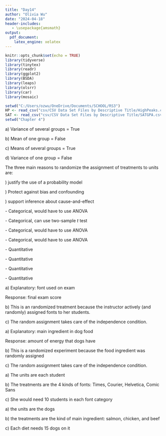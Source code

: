 ---
title: "Day14"
author: "Olivia Wu"
date: "2024-04-18"
header-includes:
   - \usepackage{amsmath}
output:
  pdf_document:
    latex_engine: xelatex
---

```{r setup, include=FALSE}
knitr::opts_chunk$set(echo = TRUE)
library(tidyverse)
library(tinytex)
library(readr)
library(ggplot2)
library(BSDA)
library(leaps)
library(olsrr)
library(car)
library(mosaic)
```
```{r, include=FALSE}
setwd("C:/Users/ozwu/OneDrive/Documents/SCHOOL/RS3")
HP <- read_csv("csv/CSV Data Set Files by Descriptive Title/HighPeaks.csv")
SAT <- read_csv("csv/CSV Data Set Files by Descriptive Title/SATGPA.csv")
setwd("Chapter 4")
```

<!-- 5, 9, 13, 15-18 -->

\section*{Problem 5.5}
\quad a) Variance of several groups = True

\quad b) Mean of one group = False

\quad c) Means of several groups = True

\quad d) Variance of one group = False

\section*{Problem 5.9}
The three main reasons to randomize the assignment of treatments to units are:

\quad 1) justify the use of a probability model

\quad 2) Protect against bias and confounding

\quad 3) support inference about cause-and-effect

\section*{Problem 5.13}
\textbf{Major} - Categorical, would have to use ANOVA

\textbf{Sex} - Categorical, can use two-sample $t$ test

\textbf{Class year} - Categorical, would have to use ANOVA

\textbf{Political inclination} - Categorical, would have to use ANOVA

\textbf{Sleep time last night} - Quantitative

\textbf{Study time last week} - Quantitative

\textbf{BMI} - Quantitative

\textbf{Total amount of money spent on textbooks} - Quantitative

\section*{Problem 5.15}
\quad a) Explanatory: font used on exam

\quad Response: final exam score

\quad b) This is an randomized treatment because the instructor actively (and randomly) assigned fonts to her students.

\quad c) The random assignment takes care of the independence condition. \textcolor{red}{Important!!!}

\section*{Problem 5.16}
\quad a) Explanatory: main ingredient in dog food

\quad Response: amount of energy that dogs have

\quad b) This is a randomized experiment because the food ingredient was randomly assigned

\quad c) The random assignment takes care of the independence condition.

\section*{Problem 5.17}
\quad a) The units are each student

\quad b) The treatments are the 4 kinds of fonts: Times, Courier, Helvetica, Comic Sans

\quad c) She would need 10 students in each font category

\section*{Problem 5.18}
\quad a) the units are the dogs

\quad b) the treatments are the kind of main ingredient: salmon, chicken, and beef

\quad c) Each diet needs 15 dogs on it